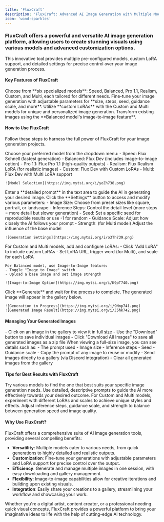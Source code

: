 ---
title: 'FluxCraft'
description: 'FluxCraft: Advanced AI Image Generation with Multiple Models and Customization Options'
icon: 'wand-sparkles'
---

### FluxCraft offers a powerful and versatile AI image generation platform, allowing users to create stunning visuals using various models and advanced customization options.

This innovative tool provides multiple pre-configured models, custom LoRA support, and detailed settings for precise control over your image generation process.

#### Key Features of FluxCraft
<CardGroup cols={2}>
  <Card title="Multiple Model Options" icon="layer-group">
    Choose from **six specialized models**: Speed, Balanced, Pro 1.1, Realism, Custom, and Multi, each tailored for different needs.
  </Card>
  <Card title="Customizable Generation Settings" icon="sliders">
    Fine-tune your image generation with adjustable parameters for **size, steps, seed, guidance scale, and more**.
  </Card>
  <Card title="LoRA Support" icon="puzzle-piece">
    Utilize **custom LoRAs** with the Custom and Multi models for unique and personalized image generation.
  </Card>
  <Card title="Image-to-Image Capabilities" icon="images">
    Transform existing images using the **Balanced model's image-to-image feature**.
  </Card>
</CardGroup>

#### How to Use FluxCraft

Follow these steps to harness the full power of FluxCraft for your image generation projects.

<AccordionGroup>
  <Accordion title="Step 1: Select Your Model" icon="list">
    Choose your preferred model from the dropdown menu:
    - Speed: Flux Schnell (fastest generation)
    - Balanced: Flux Dev (includes image-to-image option)
    - Pro 1.1: Flux Pro 1.1 (high-quality outputs)
    - Realism: Flux Realism LoRA (for realistic images)
    - Custom: Flux Dev with Custom LoRAs
    - Multi: Flux Dev with Multi LoRA support

    ![Model Selection](https://img.mytsi.org/i/yoZh738.png)
  </Accordion>
  <Accordion title="Step 2: Input Your Prompt" icon="keyboard">
    Enter a **detailed prompt** in the text area to guide the AI in generating your desired image.
  </Accordion>
  <Accordion title="Step 3: Adjust Generation Settings" icon="sliders">
    Click the **Settings** button to access and modify various parameters:
    - Image Size: Choose from preset sizes like square, portrait, or landscape
    - Inference Steps: Control the detail level (more steps = more detail but slower generation)
    - Seed: Set a specific seed for reproducible results or use -1 for random
    - Guidance Scale: Adjust how closely the AI follows your prompt
    - Strength: (for Multi model) Adjust the influence of the base model

    ![Generation Settings](https://img.mytsi.org/i/o3Th739.png)
  </Accordion>
  <Accordion title="Step 4: Configure Advanced Options" icon="gears">
    For Custom and Multi models, add and configure LoRAs:
    - Click "Add LoRA" to include custom LoRAs
    - Set LoRA URL, trigger word (for Multi), and scale for each LoRA
    
    For Balanced model, use Image-to-Image feature:
    - Toggle "Image to Image" switch
    - Upload a base image and set image strength

    ![Image-to-Image Option](https://img.mytsi.org/i/K9pT740.png)
  </Accordion>
  <Accordion title="Step 5: Generate and View" icon="play">
    Click **Generate** and wait for the process to complete. The generated image will appear in the gallery below.

    ![Generation in Progress](https://img.mytsi.org/i/9Nnp741.png)
    ![Generated Image Result](https://img.mytsi.org/i/J5hk742.png)
  </Accordion>
</AccordionGroup>

#### Managing Your Generated Images

<AccordionGroup>
  <Accordion title="Viewing and Downloading" icon="eye">
    - Click on an image in the gallery to view it in full size
    - Use the "Download" button to save individual images
    - Click "Download All Images" to save all generated images as a zip file
  </Accordion>
  <Accordion title="Image Details" icon="circle-info">
    When viewing a full-size image, you can see details such as:
    - The prompt used
    - Image size
    - Inference steps
    - Seed
    - Guidance scale
  </Accordion>
  <Accordion title="Additional Actions" icon="ellipsis">
    - Copy the prompt of any image to reuse or modify
    - Send images directly to a gallery (via Discord integration)
    - Clear all generated images from the gallery
  </Accordion>
</AccordionGroup>

#### Tips for Best Results with FluxCraft

<AccordionGroup>
  <Accordion title="Experiment with Different Models" icon="shuffle">
    Try various models to find the one that best suits your specific image generation needs.
  </Accordion>
  <Accordion title="Refine Your Prompts" icon="pen">
    Use detailed, descriptive prompts to guide the AI more effectively towards your desired outcome.
  </Accordion>
  <Accordion title="Leverage LoRAs" icon="puzzle-piece">
    For Custom and Multi models, experiment with different LoRAs and scales to achieve unique styles and effects.
  </Accordion>
  <Accordion title="Fine-tune Settings" icon="sliders">
    Adjust inference steps, guidance scale, and strength to balance between generation speed and image quality.
  </Accordion>
</AccordionGroup>

#### Why Use FluxCraft?

FluxCraft offers a comprehensive suite of AI image generation tools, providing several compelling benefits:

- **Versatility**: Multiple models cater to various needs, from quick generations to highly detailed and realistic outputs.
- **Customization**: Fine-tune your generations with adjustable parameters and LoRA support for precise control over the output.
- **Efficiency**: Generate and manage multiple images in one session, with easy downloading and gallery management.
- **Flexibility**: Image-to-image capabilities allow for creative iterations and building upon existing visuals.
- **Integration**: Easily share your creations to a gallery, streamlining your workflow and showcasing your work.

Whether you're a digital artist, content creator, or a professional needing quick visual concepts, FluxCraft provides a powerful platform to bring your imaginative ideas to life with the help of cutting-edge AI technology.